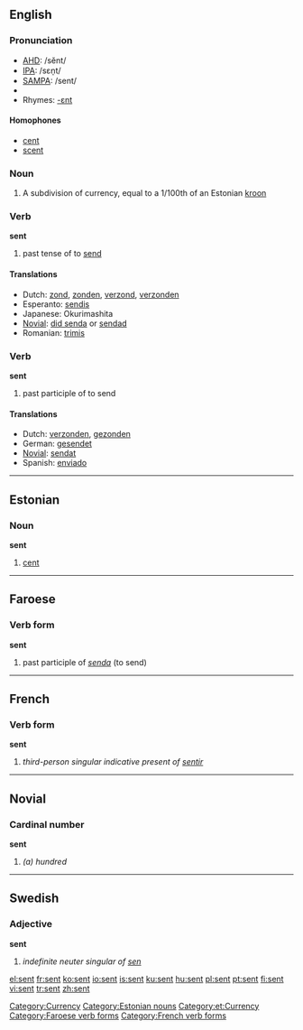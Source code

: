 ==English==

{{rank|themselves|half|certain|269|sent|keep|myself|morning}}

===Pronunciation===
* [[w:AHD|AHD]]: /sĕnt/
* [[w:IPA|IPA]]: /sɛn̩t/
* [[w:SAMPA|SAMPA]]: /sent/
*{{audio|en-us-sent.ogg|Audio (US)}}
* Rhymes: [[Rhymes:English:-ɛnt|-ɛnt]]

====Homophones====
*[[cent]]
*[[scent]]

===Noun===
{{en-noun|senti}}

# A subdivision of currency, equal to a 1/100th of an Estonian [[kroon]]
[[Category:Currency]]

===Verb===
'''sent'''

# past tense of to [[send]]

====Translations====
{{top}}
*Dutch: [[zond]], [[zonden]], [[verzond]], [[verzonden]]
*Esperanto: [[sendis]]
*Japanese: Okurimashita
*[[Novial]]: [[did senda]] or [[sendad]]
*Romanian: [[trimis]]
{{bottom}}

===Verb===
'''sent'''

# past participle of to send

====Translations====
*Dutch: [[verzonden]], [[gezonden]]
*German: [[gesendet]]
*[[Novial]]: [[sendat]]
*Spanish: [[enviado]]

----

==Estonian==

===Noun===
'''sent'''

# [[cent]]

[[Category:Estonian nouns]]
[[Category:et:Currency]]

----

==Faroese==

===Verb form===
'''sent'''

# past participle of ''[[senda]]'' (to send)

[[Category:Faroese verb forms]]

----

==French==

===Verb form===
'''sent'''

# ''third-person singular indicative present of [[sentir]]''

[[Category:French verb forms]]

----

==Novial==

===Cardinal number===
'''sent'''

# ''(a) hundred''

----

==Swedish==

===Adjective===
'''sent'''

# ''indefinite neuter singular of [[sen]]''

[[el:sent]]
[[fr:sent]]
[[ko:sent]]
[[io:sent]]
[[is:sent]]
[[ku:sent]]
[[hu:sent]]
[[pl:sent]]
[[pt:sent]]
[[fi:sent]]
[[vi:sent]]
[[tr:sent]]
[[zh:sent]]